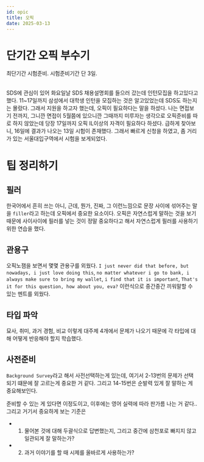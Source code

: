 ```yaml
---
id: opic
title: 오픽
date: 2025-03-13
---
```


# 단기간 오픽 부수기

최단기간 시험준비. 시험준비기간 단 3일.

<br /> SDS에 관심이 있어 화요일날 SDS 채용설명회를 들으러 갔는데 인턴모집을
하고있다고 했다. 11~17일까지 삼성에서 대학생 인턴을 모집하는 것은 알고있었는데
SDS도 하는지는 몰랐다. 그래서 지원을 하고자 했는데, 오픽이 필요하다는 말을
하셨다. 나는 면접보기 전까지, 그니깐 면접이 5월쯤에 있으니깐 그때까지 미루자는
생각으로 오픽준비를 따로 하지 않았는데 당장 17일까지 오픽 IL이상의 자격이
필요하다 하셨다. 급하게 찾아보니, 16일에 결과가 나오는 13일 시험이 존재했다.
그래서 빠르게 신청을 하였고, 좀 거리가 있는 서울대입구역에서 시험을 보게되었다.

# 팁 정리하기

## 필러

한국어에서 흔히 쓰는 아니, 근데, 뭔가, 진짜, 그 이런느낌으로 문장 사이에 섞어주는 말을 `filler`라고 하는데 오픽에서 중요한 요소이다.
오픽은 자연스럽게 말하는 것을 보기때문에 사이사이에 필러를 넣는 것이 정말 중요하다고 해서 자연스럽게 필러를 사용하기 위한 연습을 했다.

## 관용구

오픽노잼을 보면서 몇몇 관용구를 외웠다. `I just never did that before, but nowadays, i just love doing this`, `no matter whatever i go to bank, i always make sure to bring my wallet`,
`i find that it is important`, `That's it for this question, how about you, eva?` 이런식으로 중간중간 끼워말할 수 있는 멘트를 외웠다.

## 타입 파악

묘사, 취미, 과거 경험, 비교 이렇게 대주제 4개에서 문제가 나오기 때문에 각 타입에 대해 어떻게 반응해야 할지 학습했다.

## 사전준비

`Background Survey`라고 해서 사전선택하는게 있는데, 여기서 2-13번의 문제가 선택되기 떄문에 잘 고르는게 중요한 거 같다. 그리고 14-15번은 순발력 있게 잘 말하는 게 중요해보인다.

준비할 수 있는 게 있다면 이정도이고, 이후에는 영어 실력에 따라 판가름 나는 거 같다.. 그리고 거기서 중요하게 보는 기준은

- 1.  물어본 것에 대해 두괄식으로 답변했는지, 그리고 중간에 삼천포로 빠지지 않고 일관되게 잘 말하는가?
- 2.  과거 이야기를 할 때 시제를 올바르게 사용하는가?
